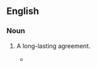 ==English==

===Noun===
{{en-noun|covenants of salt}}

# {{lb|en|archaic|idiomatic}} A long-lasting agreement.
#* {{quote-book
|year=1658
|author=Thomas Browne
|title=Pseudodoxia epidemica: or, Enquiries into very many received tenents, and commonly presumed truths
|page=306
|url=http://books.google.com/books?id=kSjH4tiEhGUC&pg=PA306&dq=%22covenant+of+salt%22&lr=&as_drrb_is=b&as_minm_is=0&as_miny_is=&as_maxm_is=0&as_maxy_is=1700&as_brr=0&cd=2#v=onepage&q=%22covenant%20of%20salt%22&f=false
|passage=... God gave the Kingdom unto David for ever, or by a '''Covenant of Salt'''.}}